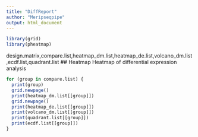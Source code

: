 ```yaml
---
title: "DiffReport"
author: "Meripseqpipe"
output: html_document
---
```


```r
library(grid)
library(pheatmap)
```
design.matrix,compare.list,heatmap_dm.list,heatmap_de.list,volcano_dm.list,ecdf.list,quadrant.list
## Heatmap
  Heatmap of differential expression analysis
```r
for (group in compare.list) {
  print(group)
  grid.newpage()
  print(heatmap_dm.list[[group]])
  grid.newpage()
  print(heatmap_de.list[[group]]) 
  print(volcano_dm.list[[group]])
  print(quadrant.list[[group]])
  print(ecdf.list[[group]])
}
```